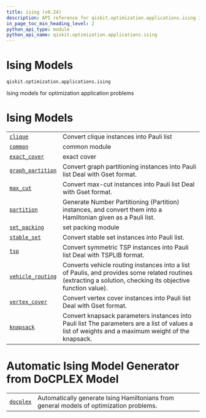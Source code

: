 ```yaml
---
title: ising (v0.24)
description: API reference for qiskit.optimization.applications.ising in qiskit v0.24
in_page_toc_min_heading_level: 2
python_api_type: module
python_api_name: qiskit.optimization.applications.ising
---
```


<span id="module-qiskit.optimization.applications.ising" />

<span id="qiskit-optimization-applications-ising" />

<span id="ising-models-qiskit-optimization-applications-ising" />

# Ising Models

`qiskit.optimization.applications.ising`

Ising models for optimization application problems

# Ising Models

|                                                                                                                                                                                                    |                                                                                                                                                              |
| -------------------------------------------------------------------------------------------------------------------------------------------------------------------------------------------------- | ------------------------------------------------------------------------------------------------------------------------------------------------------------ |
| [`clique`](qiskit.optimization.applications.ising.clique#module-qiskit.optimization.applications.ising.clique "qiskit.optimization.applications.ising.clique")                                     | Convert clique instances into Pauli list                                                                                                                     |
| [`common`](qiskit.optimization.applications.ising.common#module-qiskit.optimization.applications.ising.common "qiskit.optimization.applications.ising.common")                                     | common module                                                                                                                                                |
| [`exact_cover`](qiskit.optimization.applications.ising.exact_cover#module-qiskit.optimization.applications.ising.exact_cover "qiskit.optimization.applications.ising.exact_cover")                 | exact cover                                                                                                                                                  |
| [`graph_partition`](qiskit.optimization.applications.ising.graph_partition#module-qiskit.optimization.applications.ising.graph_partition "qiskit.optimization.applications.ising.graph_partition") | Convert graph partitioning instances into Pauli list Deal with Gset format.                                                                                  |
| [`max_cut`](qiskit.optimization.applications.ising.max_cut#module-qiskit.optimization.applications.ising.max_cut "qiskit.optimization.applications.ising.max_cut")                                 | Convert max-cut instances into Pauli list Deal with Gset format.                                                                                             |
| [`partition`](qiskit.optimization.applications.ising.partition#module-qiskit.optimization.applications.ising.partition "qiskit.optimization.applications.ising.partition")                         | Generate Number Partitioning (Partition) instances, and convert them into a Hamiltonian given as a Pauli list.                                               |
| [`set_packing`](qiskit.optimization.applications.ising.set_packing#module-qiskit.optimization.applications.ising.set_packing "qiskit.optimization.applications.ising.set_packing")                 | set packing module                                                                                                                                           |
| [`stable_set`](qiskit.optimization.applications.ising.stable_set#module-qiskit.optimization.applications.ising.stable_set "qiskit.optimization.applications.ising.stable_set")                     | Convert stable set instances into Pauli list.                                                                                                                |
| [`tsp`](qiskit.optimization.applications.ising.tsp#module-qiskit.optimization.applications.ising.tsp "qiskit.optimization.applications.ising.tsp")                                                 | Convert symmetric TSP instances into Pauli list Deal with TSPLIB format.                                                                                     |
| [`vehicle_routing`](qiskit.optimization.applications.ising.vehicle_routing#module-qiskit.optimization.applications.ising.vehicle_routing "qiskit.optimization.applications.ising.vehicle_routing") | Converts vehicle routing instances into a list of Paulis, and provides some related routines (extracting a solution, checking its objective function value). |
| [`vertex_cover`](qiskit.optimization.applications.ising.vertex_cover#module-qiskit.optimization.applications.ising.vertex_cover "qiskit.optimization.applications.ising.vertex_cover")             | Convert vertex cover instances into Pauli list Deal with Gset format.                                                                                        |
| [`knapsack`](qiskit.optimization.applications.ising.knapsack#module-qiskit.optimization.applications.ising.knapsack "qiskit.optimization.applications.ising.knapsack")                             | Convert knapsack parameters instances into Pauli list The parameters are a list of values a list of weights and a maximum weight of the knapsack.            |

# Automatic Ising Model Generator from DoCPLEX Model

|                                                                                                                                                                    |                                                                                         |
| ------------------------------------------------------------------------------------------------------------------------------------------------------------------ | --------------------------------------------------------------------------------------- |
| [`docplex`](qiskit.optimization.applications.ising.docplex#module-qiskit.optimization.applications.ising.docplex "qiskit.optimization.applications.ising.docplex") | Automatically generate Ising Hamiltonians from general models of optimization problems. |

